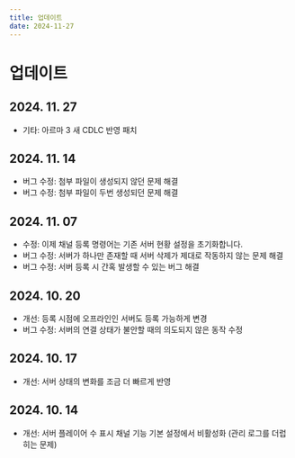 ```yaml
---
title: 업데이트
date: 2024-11-27
---
```


# 업데이트
## 2024. 11. 27
* 기타: 아르마 3 새 CDLC 반영 패치

## 2024. 11. 14
* 버그 수정: 첨부 파일이 생성되지 않던 문제 해결
* 버그 수정: 첨부 파일이 두번 생성되던 문제 해결

## 2024. 11. 07
* 수정: 이제 채널 등록 명령어는 기존 서버 현황 설정을 초기화합니다.
* 버그 수정: 서버가 하나만 존재할 때 서버 삭제가 제대로 작동하지 않는 문제 해결
* 버그 수정: 서버 등록 시 간혹 발생할 수 있는 버그 해결

## 2024. 10. 20
* 개선: 등록 시점에 오프라인인 서버도 등록 가능하게 변경
* 버그 수정: 서버의 연결 상태가 불안할 때의 의도되지 않은 동작 수정

## 2024. 10. 17
* 개선: 서버 상태의 변화를 조금 더 빠르게 반영

## 2024. 10. 14
* 개선: 서버 플레이어 수 표시 채널 기능 기본 설정에서 비활성화 (관리 로그를 더럽히는 문제)
